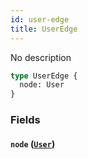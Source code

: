 ```yaml
---
id: user-edge
title: UserEdge
---
```


No description

```graphql
type UserEdge {
  node: User
}
```

### Fields

#### `node` ([`User`](/developers/shared-apis/adminidentity-api/reference/objects/user))
